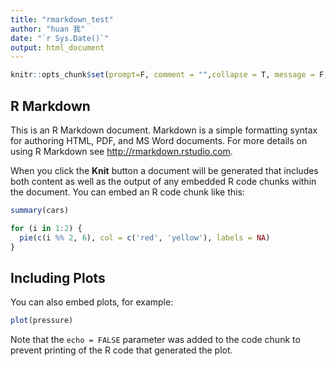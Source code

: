 ```yaml
---
title: "rmarkdown_test"
author: "huan 我"
date: "`r Sys.Date()`"
output: html_document
---
```


```r
knitr::opts_chunk$set(prompt=F, comment = "",collapse = T, message = F,warning = F)
```




## R Markdown 

This is an R Markdown document. Markdown is a simple formatting syntax for authoring HTML, PDF, and MS Word documents. For more details on using R Markdown see <http://rmarkdown.rstudio.com>.

When you click the **Knit** button a document will be generated that includes both content as well as the output of any embedded R code chunks within the document. You can embed an R code chunk like this:

```r
summary(cars)
```

```r
for (i in 1:2) {
  pie(c(i %% 2, 6), col = c('red', 'yellow'), labels = NA)
}
```

## Including Plots

You can also embed plots, for example:

```r
plot(pressure)
```

Note that the `echo = FALSE` parameter was added to the code chunk to prevent printing of the R code that generated the plot.
